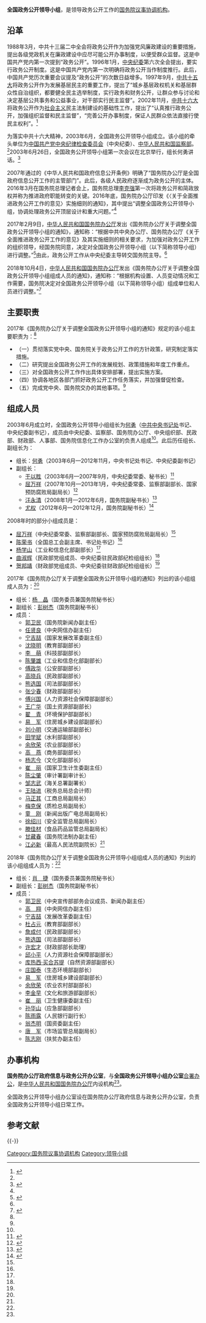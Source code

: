 {{Infobox PRCG
|机构名称=全国政务公开领导小组
|标志1=Red_star.svg
|标志1说明=[[s:国务院关于国家行政机关和企业事业单位社会团体印章管理的规定|1999年规定]]：[[印章|印章]][[直径|直径]]5厘米，中央刊[[五角星|五角星]]，由[[中华人民共和国国务院|国务院]]制发。
|职位1=组　长
|人员1=[[肖捷|肖捷]]
|职位2=副组长
|人员2=[[彭树杰|彭树杰]]
|人数2=1
|授权法源=
|组织法规=《国务院办公厅关于调整全国政务公开领导小组的通知》（国办发〔2017〕18号）
|成立时间=2003年6月
|上级机构=[[中华人民共和国国务院|中华人民共和国国务院]]
|机构类型=[[国务院议事协调机构|国务院议事协调机构]]
|办事机构=全国政务公开领导小组办公室（设在国务院办公厅政府信息与政务公开办公室）
|地址1=[[北京市|北京市]]
}}
'''全国政务公开领导小组'''，是领导政务公开工作的[[国务院议事协调机构|国务院议事协调机构]]。

==沿革==
1988年3月，中共十三届二中全会将政务公开作为加强党风廉政建设的重要措施，提出各级党政机关在廉政建设中应尽可能公开办事制度，以便受群众监督。这是中国共产党内第一次提到“政务公开”。1996年1月，[[中国共产党中央纪律检查委员会|中央纪委]]第六次全会提出，要实行政务公开制度。这是中国共产党内第一次明确将政务公开当作制度推行。此后，中国共产党历次重要会议提及“政务公开”的次数日益增多。1997年9月，[[中国共产党第十五次全国代表大会|中共十五大]]将政务公开作为发展基层民主的重要工作，提出了“城乡基层政权机关和基层群众性自治组织，都要健全民主选举制度，实行政务和财务公开，让群众参与讨论和决定基层公共事务和公益事业，对干部实行民主监督”。2002年11月，[[中国共产党第十六次全国代表大会|中共十六大]]将政务公开作为[[社会主义|社会主义]]民主法制建设的基础性工作，提出了“认真推行政务公开，加强组织监督和民主监督”，“完善公开办事制度，保证人民群众依法直接行使民主权利”。<ref name="ifeng">{{Cite web|title=成立14年的小组，为何由中央纪委移交国务院|url=http://news.ifeng.com/a/20170218/50707940_0.shtml|date=2017-02-18|publisher=凤凰网|archiveurl=https://web.archive.org/web/20190502115452/http://news.ifeng.com/a/20170218/50707940_0.shtml|archivedate=2019-05-02|dead-url=no}}</ref>

为落实中共十六大精神，2003年6月，全国政务公开领导小组成立。该小组的牵头单位为[[中国共产党中央纪律检查委员会|中国共产党中央纪律检查委员会]]（中央纪委）、[[中华人民共和国监察部|中华人民共和国监察部]]。<ref name="ifeng" />2003年6月26日，全国政务公开领导小组第一次会议在北京举行，组长何勇讲话。<ref name="he">{{Cite web|title=何勇强调加强领导 推动政务公开工作深入开展|url=http://news.xinhuanet.com/newscenter/2003-06/26/content_940165.htm|date=2003-06-26|publisher=新华网|archiveurl=https://web.archive.org/web/20040928034625/http://news.xinhuanet.com/newscenter/2003-06/26/content_940165.htm|archivedate=2004-09-28|dead-url=no}}</ref>

2007年通过的《中华人民共和国政府信息公开条例》明确了“国务院办公厅是全国政府信息公开工作的主管部门”。此后，各级人民政府逐渐成为政务公开的主体。2016年3月在国务院总理记者会上，国务院总理[[李克强|李克强]]第一次将政务公开和简政放权并称为推进政府职能转变的关键。2016年底，国务院办公厅印发《〈关于全面推进政务公开工作的意见〉实施细则的通知》，其中提出“调整全国政务公开领导小组，协调处理政务公开顶层设计和重大问题。”<ref name="ifeng" />

2017年2月9日，[[中华人民共和国国务院办公厅|中华人民共和国国务院办公厅]]发出《国务院办公厅关于调整全国政务公开领导小组的通知》，通知称：“根据中共中央办公厅、国务院办公厅《关于全面推进政务公开工作的意见》及其实施细则的相关要求，为加强对政务公开工作的组织领导，经国务院同意，决定对全国政务公开领导小组（以下简称领导小组）进行调整。”<ref name="tongzhi">{{Cite web|title=国务院办公厅关于调整全国政务公开领导小组的通知（国办发〔2017〕18号）|url=http://money.163.com/17/0217/15/CDG5JOQA002580S6.html|date=2017年2月9日|publisher=国务院办公厅|archiveurl=https://web.archive.org/web/20170218225824/http://money.163.com/17/0217/15/CDG5JOQA002580S6.html|archivedate=2017年2月18日|dead-url=yes}}</ref>由此，政务公开工作从中央纪委主导转交国务院主导。<ref name="ifeng" />

2018年10月4日，[[中华人民共和国国务院办公厅|中华人民共和国国务院办公厅]]发出《国务院办公厅关于调整全国政务公开领导小组组成人员的通知》，通知称：“根据机构设置、人员变动情况和工作需要，国务院决定对全国政务公开领导小组（以下简称领导小组）组成单位和人员进行调整。”<ref name="tongzhi2018">{{Cite web|title=国务院办公厅关于调整全国政务公开领导小组组成人员的通知（国办发〔2018〕98号）|url=http://www.gov.cn/zhengce/content/2018-10/17/content_5331683.htm|date=2018年10月4日|publisher=国务院办公厅|archiveurl=https://web.archive.org/web/20200723070014/http://www.gov.cn/zhengce/content/2018-10/17/content_5331683.htm|archivedate=2020年7月23日|dead-url=no}}</ref>

==主要职责==
2017年《国务院办公厅关于调整全国政务公开领导小组的通知》规定的该小组主要职责为：<ref name="tongzhi" />

*（一）贯彻落实党中央、国务院关于政务公开工作的方针政策，研究制定落实措施。
*（二）研究提出全国政务公开工作的发展规划、政策措施和年度工作重点。
*（三）对全国政务公开工作作出具体安排部署，提出实施方案。
*（四）协调各地区各部门抓好政务公开工作任务落实，并加强督促检查。
*（五）完成党中央、国务院交办的其他事项。<ref name="tongzhi" />

==组成人员==
2003年6月成立时，全国政务公开领导小组组长为[[何勇_(1940年)|何勇]]（[[中国共产党中央书记处|中共中央书记处]]书记、中央纪委副书记），成员由中央纪委、监察部、国务院办公厅、中央组织部、民政部、财政部、人事部、国务院信息化工作办公室的负责人组成<ref name="he" />。此后历任组长、副组长为：
*组长：[[何勇_(1940年)|何勇]]（2003年6月—2012年11月，中央书记处书记、中央纪委副书记）
*副组长：
**[[干以胜|干以胜]]（2003年6月—2007年9月，中央纪委常委、秘书长）<ref>{{Cite web|title=中共中央纪委常委、秘书长、全国政务公开领导小组副组长 干以胜|url=http://news.xinhuanet.com/video/2006-09/26/content_5138578.htm|date=2006-09-26|publisher=新华网|archiveurl=https://web.archive.org/web/20170219012909/http://news.xinhuanet.com/video/2006-09/26/content_5138578.htm|archivedate=2017-02-19|dead-url=no}}</ref>
**[[屈万祥|屈万祥]]（2007年10月—2013年1月，中央纪委常委、监察部副部长、国家预防腐败局副局长）<ref>{{Cite web|title=屈万祥强调：真抓实干不断深化政务公开工作|url=http://www.gov.cn/gzdt/2010-08/09/content_1674706.htm|date=2010-08-09|publisher=中国政府网|archiveurl=https://web.archive.org/web/20190502133553/http://www.gov.cn/gzdt/2010-08/09/content_1674706.htm|archivedate=2019-05-02|dead-url=no}}</ref>
**[[汪永清|汪永清]]（2008年1月—2012年6月，国务院副秘书长）<ref name="nanjing">{{Cite web|title=全国深化政务公开经验交流会在江苏省南京市召开|url=http://www.gov.cn/zfjs/2008-11/21/content_1156026.htm|date=2008-11-21|publisher=中国政府网|archiveurl=https://web.archive.org/web/20170218235145/http://www.gov.cn/zfjs/2008-11/21/content_1156026.htm|archivedate=2017-02-18|dead-url=no}}</ref>
**[[尤权|尤权]]（2012年6月—2012年12月，国务院副秘书长）<ref>{{Cite web|title=扎实做好“三公开”工作 保障人民群众民主权利|url=http://www.scwmw.gov.cn/ll/201209/t20120903_147835.htm|date=2012-09-03|publisher=四川文明网|archiveurl=https://web.archive.org/web/20170219024557/http://www.scwmw.gov.cn/ll/201209/t20120903_147835.htm|archivedate=2017-02-19|dead-url=yes}}</ref>

2008年时的部分小组成员是：
*[[屈万祥|屈万祥]]（中央纪委常委、监察部副部长、国家预防腐败局副局长）<ref name="nanjing" />
*[[陈荣书|陈荣书]]（全国总工会副主席、书记处书记）<ref name="nanjing" />
*[[杨学山|杨学山]]（工业和信息化部副部长）<ref name="nanjing" />
*[[曲淑辉|曲淑辉]]（民政部党组成员、中央纪委驻民政部纪检组组长）<ref name="nanjing" />
*[[贺邦靖|贺邦靖]]（财政部党组成员、中央纪委驻财政部纪检组组长）<ref name="nanjing" />

2017年《国务院办公厅关于调整全国政务公开领导小组的通知》列出的该小组组成人员为：<ref name="tongzhi" />
*组长：[[杨晶|杨　晶]]（国务委员兼国务院秘书长）
*副组长：[[彭树杰|彭树杰]]（国务院副秘书长）
*成员：
**[[郭卫民_(1958年)|郭卫民]]（国务院新闻办副主任）
**[[任贤良|任贤良]]（中央网信办副主任）
**[[宁吉喆|宁吉喆]]（国家发展改革委副主任）
**[[沈晓明_(1963年)|沈晓明]]（教育部副部长）
**[[李萌_(1963年)|李　萌]]（科技部副部长）
**[[陈肇雄|陈肇雄]]（工业和信息化部副部长）
**[[傅政华|傅政华]]（公安部副部长）
**[[高晓兵|高晓兵]]（民政部副部长）
**[[熊选国|熊选国]]（司法部副部长）
**[[张少春|张少春]]（财政部副部长）
**[[傅兴国|傅兴国]]（人力资源社会保障部副部长）
**[[王广华|王广华]]（国土资源部副部长）
**[[翟青|翟　青]]（环境保护部副部长）
**[[易军_(1960年)|易　军]]（住房城乡建设部副部长）
**[[刘小明|刘小明]]（交通运输部副部长）
**[[田学斌|田学斌]]（水利部副部长）
**[[余欣荣|余欣荣]]（农业部副部长）
**[[高燕_(商务部)|高　燕]]（商务部副部长）
**[[杨志今|杨志今]]（文化部副部长）
**[[崔丽|崔　丽]]（国家卫生计生委副主任）
**[[陈尘肇|陈尘肇]]（审计署副审计长）
**[[邹志武|邹志武]]（海关总署副署长）
**[[王陆进|王陆进]]（税务总局总会计师）
**[[马正其|马正其]]（工商总局副局长）
**[[梅克保|梅克保]]（质检总局副局长）
**[[童刚|童　刚]]（新闻出版广电总局副局长）
**[[徐绍川|徐绍川]]（安全监管总局副局长）
**[[滕佳材|滕佳材]]（食品药品监管总局副局长）
**[[甘藏春|甘藏春]]（国务院法制办副主任）
**[[江必新|江必新]]（最高人民法院副院长）<ref name="tongzhi" />

2018年《国务院办公厅关于调整全国政务公开领导小组组成人员的通知》列出的该小组组成人员为：<ref name="tongzhi2018" />
*组长：[[肖捷|肖　捷]]（国务委员兼国务院秘书长）
*副组长：[[彭树杰|彭树杰]]（国务院副秘书长）
*成员：
**[[郭卫民_(1958年)|郭卫民]]（中央宣传部部务会议成员、新闻办副主任）
**[[高翔_(1963年)|高　翔]]（中央网信办副主任）
**[[宁吉喆|宁吉喆]]（发展改革委副主任）
**[[杜占元|杜占元]]（教育部副部长）
**[[詹成付|詹成付]]（民政部副部长）
**[[熊选国|熊选国]]（司法部副部长）
**[[许宏才|许宏才]]（财政部部长助理）
**[[邱小平|邱小平]]（人力资源社会保障部副部长）
**[[库热西·买合苏提|库热西·买合苏提]]（自然资源部副部长）
**[[庄国泰|庄国泰]]（生态环境部副部长）
**[[易军_(1960年)|易　军]]（住房城乡建设部副部长）
**[[余欣荣|余欣荣]]（农业农村部副部长）
**[[李金早|李金早]]（文化和旅游部副部长）
**[[崔丽|崔　丽]]（卫生健康委副主任）
**[[孙华山|孙华山]]（应急部副部长）
**[[陈雨露|陈雨露]]（人民银行副行长）
**[[翁杰明|翁杰明]]（国资委副主任）
**[[唐军_(1962年)|唐　军]]（市场监管总局副局长）
**[[陈志刚_(1960年)|陈志刚]]（扶贫办副主任）

== 办事机构==
{{Infobox PRCG
|机构名称=国务院办公厅政府信息与政务公开办公室
|机构名称2=全国政务公开领导小组办公室
|标志1=Red_star.svg
|标志1说明=[[s:国务院关于国家行政机关和企业事业单位社会团体印章管理的规定|1999年规定]]：[[印章|印章]][[直径|直径]]4.2厘米，中央刊[[五角星|五角星]]，由[[中华人民共和国国务院办公厅|国务院办公厅]]制发。
|职位1=主任
|人员1=
|组织上级=[[中华人民共和国国务院办公厅|中华人民共和国国务院办公厅]]
|业务上级=[[中华人民共和国国务院办公厅|中华人民共和国国务院办公厅]]<br />全国政务公开领导小组
|机构类型=国务院办公厅内设机构<br />全国政务公开领导小组的办事机构
|行政级别=正司局级|nocat
|地址1=[[北京市|北京市]]
|官网={{URL|http://www.gov.cn/zhuanti/zwgkgzjl/index.htm}}
}}
'''国务院办公厅政府信息与政务公开办公室'''，与'''全国政务公开领导小组办公室'''[[合署办公|合署办公]]，是[[中华人民共和国国务院办公厅|中华人民共和国国务院办公厅]]内设机构<ref name="tongzhi" />。

全国政务公开领导小组办公室设在国务院办公厅政府信息与政务公开办公室，负责全国政务公开领导小组日常工作。

== 参考文献==
{{Reflist}}

{{-}}
{{国务院}}

[[Category:国务院议事协调机构|Category:国务院议事协调机构]]
[[Category:领导小组|Category:领导小组]]
